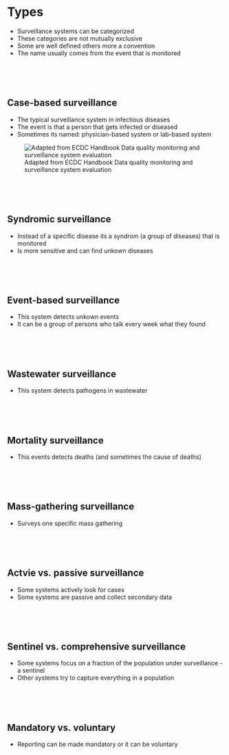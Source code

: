 # Types  {.unnumbered}

- Surveillance systems can be categorized 
- These categories are not mutually exclusive
- Some are well defined others more a convention
- The name usually comes from the event that is monitored

<br><br><br>



## Case-based surveillance
- The typical surveillance system in infectious diseases
- The event is that a person that gets infected or diseased
- Sometimes its named: physician-based system or lab-based system

![Adapted from ECDC Handbook Data quality monitoring and surveillance system evaluation](../img/types_scope.jpg)

<br><br><br>


## Syndromic surveillance
- Instead of a specific disease its a syndrom (a group of diseases) that is monitored
- Is more sensitive and can find unkown diseases

<br><br><br>


## Event-based surveillance
- This system detects unkown events
- It can be a group of persons who talk every week what they found

<br><br><br>


## Wastewater surveillance
- This system detects pathogens in wastewater 

<br><br><br>


## Mortality surveillance
- This events detects deaths (and sometimes the cause of deaths)

<br><br><br>


## Mass-gathering surveillance
- Surveys one specific mass gathering 

<br><br><br>


## Actvie vs. passive surveillance
- Some systems actively look for cases 
- Some systems are passive and collect secondary data

<br><br><br>


## Sentinel vs. comprehensive surveillance
- Some systems focus on a fraction of the population under surveillance - a sentinel
- Other systems try to capture everything in a population

<br><br><br>


## Mandatory vs. voluntary
- Reporting can be made mandatory or it can be voluntary
